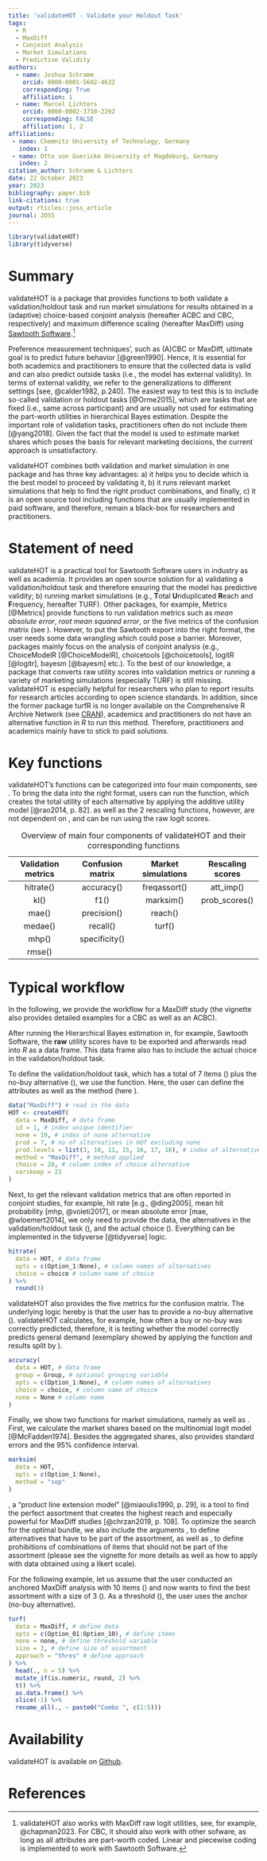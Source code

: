 ```yaml
---
title: 'validateHOT - Validate your Holdout Task'
tags:
  - R
  - MaxDiff
  - Conjoint Analysis
  - Market Simulations
  - Predictive Validity
authors:
  - name: Joshua Schramm
    orcid: 0000-0001-5602-4632
    corresponding: True
    affiliation: 1
  - name: Marcel Lichters
    orcid: 0000-0002-3710-2292
    corresponding: FALSE
    affiliation: 1, 2    
affiliations:
 - name: Chemnitz University of Technology, Germany
   index: 1
 - name: Otto von Guericke University of Magdeburg, Germany
   index: 2
citation_author: Schramm & Lichters
date: 22 October 2023
year: 2023
bibliography: paper.bib
link-citations: true
output: rticles::joss_article
journal: JOSS
---
```


```{=tex}
\setlength{\headheight}{63.55022pt}
\addtolength{\topmargin}{-0.95425pt}
\newcommand{\colcod}[1]{\texttt{\color{purple}#1}}
```
```r
library(validateHOT)
library(tidyverse)
```

# Summary

validateHOT is a package that provides functions to both validate a validation/holdout task and run market simulations for results obtained in a (adaptive) choice-based conjoint analysis (hereafter ACBC and CBC, respectively) and maximum difference scaling (hereafter MaxDiff) using [Sawtooth Software](https://sawtoothsoftware.com/).[^1]

[^1]: validateHOT also works with MaxDiff raw logit utilities, see, for example, @chapman2023. For CBC, it should also work with other sofware, as long as all attributes are part-worth coded. Linear and piecewise coding is implemented to work with Sawtooth Software.

Preference measurement techniques', such as (A)CBC or MaxDiff, ultimate goal is to predict future behavior [@green1990]. Hence, it is essential for both academics and practitioners to ensure that the collected data is valid and can also predict outside tasks (i.e., the model has external validity). In terms of external validity, we refer to the generalizations to different settings [see, @calder1982, p.240]. The easiest way to test this is to include so-called validation or holdout tasks [@Orme2015], which are tasks that are fixed (i.e., same across participant) and are usually not used for estimating the part-worth utilities in hierarchical Bayes estimation. Despite the important role of validation tasks, practitioners often do not include them [@yang2018]. Given the fact that the model is used to estimate market shares which poses the basis for relevant marketing decisions, the current approach is unsatisfactory.

validateHOT combines both validation and market simulation in one package and has three key advantages: a) it helps you to decide which is the best model to proceed by validating it, b) it runs relevant market simulations that help to find the right product combinations, and finally, c) it is an open source tool including functions that are usually implemented in paid software, and therefore, remain a black-box for researchers and practitioners.

# Statement of need

validateHOT is a practical tool for Sawtooth Software users in industry as well as academia. It provides an open source solution for a) validating a validation/holdout task and therefore ensuring that the model has predictive validity; b) running market simulations (e.g., **T**otal **U**nduplicated **R**each and **F**requency, hereafter TURF). Other packages, for example, Metrics [@Metrics] provide functions to run validation metrics such as *mean absolute error*, *root mean squared error*, or the five metrics of the confusion matrix (see \autoref{tab:table1}). However, to put the Sawtooth export into the right format, the user needs some data wrangling which could pose a barrier. Moreover, packages mainly focus on the analysis of conjoint analysis (e.g., ChoiceModelR [@ChoiceModelR], choicetools [@choicetools], logitR [@logitr], bayesm [@bayesm] etc.). To the best of our knowledge, a package that converts raw utility scores into validation metrics or running a variety of marketing simulations (especially TURF) is still missing. validateHOT is especially helpful for researchers who plan to report results for research articles according to open science standards. In addition, since the former package turfR is no longer available on the Comprehensive R Archive Network (see [CRAN](https://cran.r-project.org/web/packages/turfR/index.html)), academics and practitioners do not have an alternative function in *R* to run this method. Therefore, practitioners and academics mainly have to stick to paid solutions.

# Key functions

validateHOT's functions can be categorized into four main components, see \autoref{tab:table1}. To bring the data into the right format, users can run the \texttt{\color{purple}createHOT} function, which creates the total utility of each alternative by applying the additive utility model [@rao2014, p. 82]. \colcod{turf} as well as the 2 rescaling functions, however, are not dependent on \texttt{\color{purple}createHOT}, and can be run using the raw logit scores.

| Validation metrics | Confusion matrix | Market simulations | Rescaling scores |
|:----------------:|:----------------:|:----------------:|:----------------:|
|     hitrate()      |    accuracy()    |    freqassort()    |    att_imp()     |
|        kl()        |       f1()       |     marksim()      |  prob_scores()   |
|       mae()        |   precision()    |      reach()       |                  |
|      medae()       |     recall()     |       turf()       |                  |
|       mhp()        |  specificity()   |                    |                  |
|       rmse()       |                  |                    |                  |

: Overview of main four components of validateHOT and their corresponding functions \label{tab:table1}

# Typical workflow

In the following, we provide the workflow for a MaxDiff study (the vignette also provides detailed examples for a CBC as well as an ACBC).

After running the Hierarchical Bayes estimation in, for example, Sawtooth Software, the **raw** utility scores have to be exported and afterwards read into *R* as a data frame. This data frame also has to include the actual choice in the validation/holdout task.

To define the validation/holdout task, which has a total of 7 items (\texttt{\color{purple}prod}) plus the no-buy alternative (\texttt{\color{purple}none}), we use the \texttt{\color{purple}createHOT} function. Here, the user can define the attributes as well as the method (here \texttt{\color{purple}MaxDiff}).

```r
data("MaxDiff") # read in the data
HOT <- createHOT(
  data = MaxDiff, # data frame
  id = 1, # index unique identifier
  none = 19, # index of none alternative
  prod = 7, # no of alternatives in HOT excluding none
  prod.levels = list(3, 10, 11, 15, 16, 17, 18), # index of alternatives
  method = "MaxDiff", # method applied
  choice = 20, # column index of choice alternative
  varskeep = 21
)
```

Next, to get the relevant validation metrics that are often reported in conjoint studies, for example, hit rate [e.g., @ding2005], mean hit probability [mhp, @voleti2017], or mean absolute error [mae, @wloemert2014], we only need to provide the data, the alternatives in the validation/holdout task (\texttt{\color{purple}opts}), and the actual choice (\texttt{\color{purple}choice}). Everything can be implemented in the tidyverse [@tidyverse] logic.

```r
hitrate(
  data = HOT, # data frame
  opts = c(Option_1:None), # column names of alternatives
  choice = choice # column name of choice
) %>%
  round(3)
```

validateHOT also provides the five metrics for the confusion matrix. The underlying logic hereby is that the user has to provide a no-buy alternative (\texttt{\color{purple}none}). validateHOT calculates, for example, how often a buy or no-buy was correctly predicted, therefore, it is testing whether the model correctly predicts general demand (exemplary showed by applying the \texttt{\color{purple}accuracy} function and results split by \texttt{\color{purple}Group}).

```r
accuracy(
  data = HOT, # data frame
  group = Group, # optional grouping variable
  opts = c(Option_1:None), # column names of alternatives
  choice = choice, # column name of choice
  none = None # column name
)
```

Finally, we show two functions for market simulations, namely \texttt{\color{purple}marksim} as well as \texttt{\color{purple}turf}. First, we calculate the market shares based on the multinomial logit model [@McFadden1974]. Besides the aggregated shares, \texttt{\color{purple}marksim} also provides standard errors and the 95% confidence interval.

```r
marksim(
  data = HOT,
  opts = c(Option_1:None),
  method = "sop"
)
```

\texttt{\color{purple}turf}, a "product line extension model" [@miaoulis1990, p. 29], is a tool to find the perfect assortment that creates the highest reach and especially powerful for MaxDiff studies [@chrzan2019, p. 108]. To optimize the search for the optimal bundle, we also include the arguments \texttt{\color{purple}fixed}, to define alternatives that have to be part of the assortment, as well as \texttt{\color{purple}prohib}, to define prohibitions of combinations of items that should not be part of the assortment (please see the vignette for more details as well as how to apply \texttt{\color{purple}turf} with data obtained using a likert scale).

For the following example, let us assume that the user conducted an anchored MaxDiff analysis with 10 items (\texttt{\color{purple}opts}) and now wants to find the best assortment with a size of 3 (\texttt{\color{purple}size = 3}). As a threshold (\texttt{\color{purple}none}), the user uses the anchor (no-buy alternative).

```r
turf(
  data = MaxDiff, # define data
  opts = c(Option_01:Option_10), # define items
  none = none, # define threshold variable
  size = 3, # define size of assortment
  approach = "thres" # define approach
) %>%
  head(., n = 5) %>%
  mutate_if(is.numeric, round, 2) %>%
  t() %>%
  as.data.frame() %>%
  slice(-1) %>%
  rename_all(., ~ paste0("Combo ", c(1:5)))
```

# Availability

validateHOT is available on [Github](https://github.com/JoshSchramm94/validateHOT).

# References
